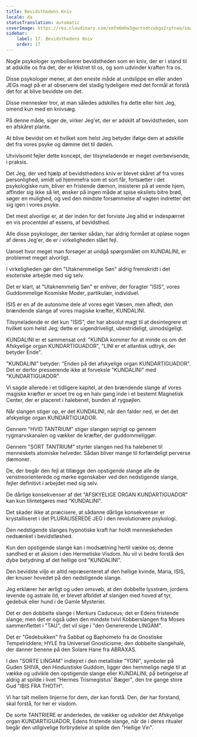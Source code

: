 ```yaml
---
title: Bevidsthedens Kniv
locale: da
statusTranslation: automatic
coverImage: https://res.cloudinary.com/xmfm6mhw3gwctndtcubgx2rptnae/image/upload/v1741354419/small_cover_la_gran_rebelion_28716e29d2.webp
sidebar:
    label: 17. Bevidsthedens Kniv
    order: 17
---
```

Nogle psykologer symboliserer bevidstheden som en kniv, der er i stand til at adskille os fra det, der er klistret til os, og som udvinder kraften fra os.

Disse psykologer mener, at den eneste måde at undslippe en eller anden JEGs magt på er at observere det stadig tydeligere med det formål at forstå det for at blive bevidste om det.

Disse mennesker tror, at man således adskilles fra dette eller hint Jeg, omend kun med en knivsæg.

På denne måde, siger de, virker Jeg'et, der er adskilt af bevidstheden, som en afskåret plante.

At blive bevidst om et hvilket som helst Jeg betyder ifølge dem at adskille det fra vores psyke og dømme det til døden.

Utvivlsomt fejler dette koncept, der tilsyneladende er meget overbevisende, i praksis.

Det Jeg, der ved hjælp af bevidsthedens kniv er blevet skåret af fra vores personlighed, smidt ud hjemmefra som et sort får, fortsætter i det psykologiske rum, bliver en fristende dæmon, insisterer på at vende hjem, affinder sig ikke så let, ønsker på ingen måde at spise eksilets bitre brød, søger en mulighed, og ved den mindste forsømmelse af vagten indretter det sig igen i vores psyke.

Det mest alvorlige er, at der inden for det forviste Jeg altid er indespærret en vis procentdel af essens, af bevidsthed.

Alle disse psykologer, der tænker sådan, har aldrig formået at opløse nogen af deres Jeg'er, de er i virkeligheden slået fejl.

Uanset hvor meget man forsøger at undgå spørgsmålet om KUNDALINI, er problemet meget alvorligt.

I virkeligheden gør den "Utaknemmelige Søn" aldrig fremskridt i det esoteriske arbejde med sig selv.

Det er klart, at "Utaknemmelig Søn" er enhver, der foragter "ISIS", vores Guddommelige Kosmiske Moder, partikulær, individuel.

ISIS er en af de autonome dele af vores eget Væsen, men afledt, den brændende slange af vores magiske kræfter, KUNDALINI.

Tilsyneladende er det kun "ISIS", der har absolut magt til at desintegrere et hvilket som helst Jeg; dette er uigendriveligt, ubestrideligt, uimodsigeligt.

KUNDALINI er et sammensat ord: "KUNDA kommer for at minde os om det Afskyelige organ KUNDARTIGUADOR", "LINI er et atlantisk udtryk, der betyder Ende".

"KUNDALINI" betyder: "Enden på det afskyelige organ KUNDARTIGUADOR". Det er derfor presserende ikke at forveksle "KUNDALINI" med "KUNDARTIGUADOR".

Vi sagde allerede i et tidligere kapitel, at den brændende slange af vores magiske kræfter er snoet tre og en halv gang inde i et bestemt Magnetisk Center, der er placeret i halebenet, bunden af rygsøjlen.

Når slangen stiger op, er det KUNDALINI, når den falder ned, er det det afskyelige organ KUNDARTIGUADOR.

Gennem "HVID TANTRIUM" stiger slangen sejrrigt op gennem rygmarvskanalen og vækker de kræfter, der guddommeliggør.

Gennem "SORT TANTRIUM" styrter slangen ned fra halebenet til menneskets atomiske helveder. Sådan bliver mange til forfærdeligt perverse dæmoner.

De, der begår den fejl at tillægge den opstigende slange alle de venstreorienterede og mørke egenskaber ved den nedstigende slange, fejler definitivt i arbejdet med sig selv.

De dårlige konsekvenser af det "AFSKYELIGE ORGAN KUNDARTIGUADOR" kan kun tilintetgøres med "KUNDALINI".

Det skader ikke at præcisere, at sådanne dårlige konsekvenser er krystalliseret i det PLURALISEREDE JEG i den revolutionære psykologi.

Den nedstigende slanges hypnotiske kraft har holdt menneskeheden nedsænket i bevidstløshed.

Kun den opstigende slange kan i modsætning hertil vække os; denne sandhed er et aksiom i den Hermetiske Visdom. Nu vil vi bedre forstå den dybe betydning af det hellige ord "KUNDALINI".

Den bevidste vilje er altid repræsenteret af den hellige kvinde, Maria, ISIS, der knuser hovedet på den nedstigende slange.

Jeg erklærer her ærligt og uden omsvøb, at den dobbelte lysstrøm, jordens levende og astrale ild, er blevet afbildet af slangen med hoved af tyr, gedebuk eller hund i de Gamle Mysterier.

Det er den dobbelte slange i Merkurs Caduceus; det er Edens fristende slange; men det er også uden den mindste tvivl Kobberslangen fra Moses sammenflettet i "TAU", det vil sige i "den Genererende LINGAM".

Det er "Gedebukken" fra Sabbat og Baphometo fra de Gnostiske Tempelriddere; HYLE fra Universel Gnosticisme; den dobbelte slangehale, der danner benene på den Solare Hane fra ABRAXAS.

I den "SORTE LINGAM" indlejret i den metalliske "YONI", symboler på Guden SHIVA, den Hinduistiske Guddom, ligger den hemmelige nøgle til at vække og udvikle den opstigende slange eller KUNDALINI, på betingelse af aldrig at spilde i livet "Hermes Trismegistus' Bæger", den tre gange store Gud "IBIS FRA THOTH".

Vi har talt mellem linjerne for dem, der kan forstå. Den, der har forstand, skal forstå, for her er visdom.

De sorte TANTRIERE er anderledes, de vækker og udvikler det Afskyelige organ KUNDARTIGUADOR, Edens fristende slange, når de i deres ritualer begår den utilgivelige forbrydelse at spilde den "Hellige Vin".

